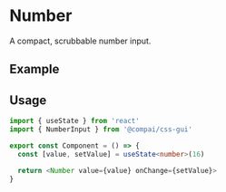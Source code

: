 
# Number

<FirstParagraph>

A compact, scrubbable number input.

</FirstParagraph>

## Example

<NumberExample />

## Usage

```ts
import { useState } from 'react'
import { NumberInput } from '@compai/css-gui'

export const Component = () => {
  const [value, setValue] = useState<number>(16)

  return <Number value={value} onChange={setValue}>
}
```

